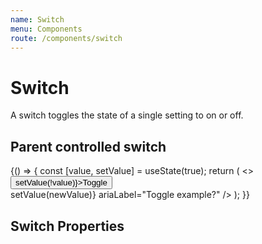 ```yaml
---
name: Switch
menu: Components
route: /components/switch
---
```



# Switch

<ComponentStatus stage="pre" responsive="yes" accessible="yes" />

A switch toggles the state of a single setting to on or off.

<Playground>
  <Switch ariaLabel="Visible to clients" />
</Playground>

## Parent controlled switch

<Playground>
  {() => {
    const [value, setValue] = useState(true);
    return (
      <>
        <button onClick={() => setValue(!value)}>Toggle</button>
        <br />
        <Switch
          value={value}
          onChange={newValue => setValue(newValue)}
          ariaLabel="Toggle example?"
        />
      </>
    );
  }}
</Playground>

## Switch Properties

<Props of={Switch} />

